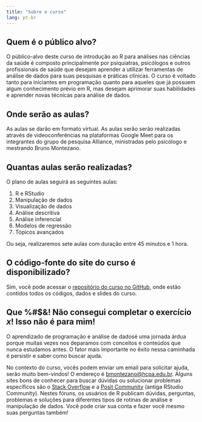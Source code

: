```yaml
---
title: "Sobre o curso"
lang: pt-br
---
```


## Quem é o público alvo?

O público-alvo deste curso de introdução ao R para análises nas ciências da
saúde é composto principalmente por psiquiatras, psicólogos e outros
profissionais de saúde que desejam aprender a utilizar ferramentas de análise de
dados para suas pesquisas e práticas clínicas. O curso é voltado tanto para
iniciantes em programação quanto para aqueles que já possuem algum conhecimento
prévio em R, mas desejam aprimorar suas habilidades e aprender novas técnicas
para análise de dados.

## Onde serão as aulas?

As aulas se darão em formato virtual. As aulas serão
serão realizadas através de videoconferências na plataformas Google Meet
para os integrantes do grupo de pesquisa Alliance, ministradas pelo
psicólogo e mestrando Bruno Montezano.

## Quantas aulas serão realizadas?

O plano de aulas seguirá as seguintes aulas:

1. R e RStudio
2. Manipulação de dados
3. Visualização de dados
4. Análise descritiva
5. Análise inferencial
6. Modelos de regressão
7. Tópicos avançados

Ou seja, realizaremos sete aulas com duração entre 45 minutos e 1 hora.

## O código-fonte do site do curso é disponibilizado?

Sim, você pode acessar o [repositório do curso no GitHub](https://github.com/brunomontezano/r-workshop), onde estão contidos todos
os códigos, dados e slides do curso.

## Que %#$&! Não consegui completar o exercício $x$! Isso não é para mim!

O aprendizado de programação e análise de dadosé uma jornada árdua porque muitas
vezes nos deparamos com conceitos e conteúdos que nunca estudamos antes. O fator
mais importante no êxito nessa caminhada é persistir e saber como buscar ajuda.

No contexto do curso, vocês podem enviar um email para solicitar ajuda, serão
muito bem-vindos! O endereço é
[bmontezano@hcpa.edu.br](mailto:bmontezano@hcpa.edu.br). Alguns sites bons de
conhecer para buscar dúvidas ou solucionar problemas específicos são o
[Stack Overflow](https://stackoverflow.com/questions/tagged/r) e a
[Posit Community](https://community.rstudio.com/) (antiga RStudio Community).
Nestes fóruns, os usuários de R publicam dúvidas, perguntas, problemas e soluções
para diferentes tipos de rotinas de análise e manipulação de dados. Você pode
criar sua conta e fazer você mesmo suas perguntas também!